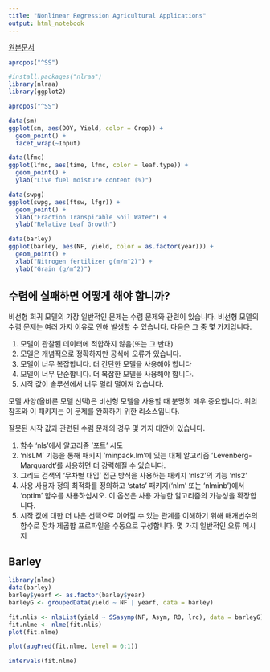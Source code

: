 ```yaml
---
title: "Nonlinear Regression Agricultural Applications"
output: html_notebook
---
```


[원본문서](https://femiguez.github.io/nlraa-docs/nlraa.html)

```r
apropos("^SS")
```

```r
#install.packages("nlraa")
library(nlraa)
library(ggplot2)
```

```r
apropos("^SS")
```

```r
data(sm)
ggplot(sm, aes(DOY, Yield, color = Crop)) +
  geom_point() +
  facet_wrap(~Input)
```

```r
data(lfmc)
ggplot(lfmc, aes(time, lfmc, color = leaf.type)) +
  geom_point() +
  ylab("Live fuel moisture content (%)")
```

```r
data(swpg)
ggplot(swpg, aes(ftsw, lfgr)) +
  geom_point() +
  xlab("Fraction Transpirable Soil Water") +
  ylab("Relative Leaf Growth")
```

```r
data(barley)
ggplot(barley, aes(NF, yield, color = as.factor(year))) +
  geom_point() +
  xlab("Nitrogen fertilizer g(m/m^2)") +
  ylab("Grain (g/m^2)")
```

## 수렴에 실패하면 어떻게 해야 합니까?

비선형 회귀 모델의 가장 일반적인 문제는 수렴 문제와 관련이 있습니다. 비선형 모델의 수렴 문제는 여러 가지 이유로 인해 발생할 수 있습니다. 다음은 그 중 몇 가지입니다.

1.  모델이 관찰된 데이터에 적합하지 않음(또는 그 반대)
2.  모델은 개념적으로 정확하지만 공식에 오류가 있습니다.
3.  모델이 너무 복잡합니다. 더 간단한 모델을 사용해야 합니다
4.  모델이 너무 단순합니다. 더 복잡한 모델을 사용해야 합니다.
5.  시작 값이 솔루션에서 너무 멀리 떨어져 있습니다.

모델 사양(올바른 모델 선택)은 비선형 모델을 사용할 때 분명히 매우 중요합니다. 위의 참조와 이 패키지는 이 문제를 완화하기 위한 리소스입니다.

잘못된 시작 값과 관련된 수렴 문제의 경우 몇 가지 대안이 있습니다.

1.  함수 'nls'에서 알고리즘 '포트' 시도
2.  'nlsLM' 기능을 통해 패키지 'minpack.lm'에 있는 대체 알고리즘 'Levenberg-Marquardt'를 사용하면 더 강력해질 수 있습니다.
3.  그리드 검색의 '무차별 대입' 접근 방식을 사용하는 패키지 'nls2'의 기능 'nls2'
4.  사용 사용자 정의 최적화를 정의하고 'stats' 패키지('nlm' 또는 'nlminb')에서 'optim' 함수를 사용하십시오. 이 옵션은 사용 가능한 알고리즘의 가능성을 확장합니다.
5.  시작 값에 대한 더 나은 선택으로 이어질 수 있는 관계를 이해하기 위해 매개변수의 함수로 잔차 제곱합 프로파일을 수동으로 구성합니다. 몇 가지 일반적인 오류 메시지

## Barley

```r
library(nlme)
data(barley)
barley$yearf <- as.factor(barley$year)
barleyG <- groupedData(yield ~ NF | yearf, data = barley)
```


```r
fit.nlis <- nlsList(yield ~ SSasymp(NF, Asym, R0, lrc), data = barleyG)
fit.nlme <- nlme(fit.nlis)
plot(fit.nlme)
```

```r
plot(augPred(fit.nlme, level = 0:1))
```

```r
intervals(fit.nlme)
```




